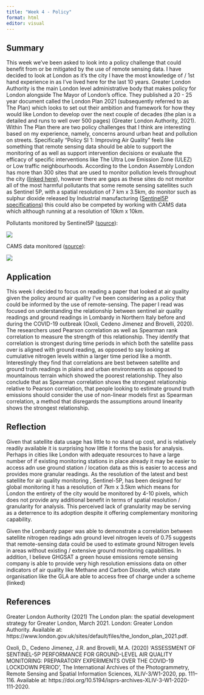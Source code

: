 ```yaml
---
title: "Week 4 - Policy"
format: html
editor: visual
---
```


## Summary

This week we’ve been asked to look into a policy challenge that could benefit from or be mitigated by the use of remote sensing data. I have decided to look at London as it’s the city I have the most knowledge of / 1st hand experience in as I’ve lived here for the last 10 years. Greater London Authority is the main London level administrative body that makes policy for London alongside The Mayor of London’s office. They published a 20 - 25 year document called the London Plan 2021 (subsequently referred to as The Plan) which looks to set out their ambition and framework for how they would like London to develop over the next couple of decades (the plan is a detailed and runs to well over 500 pages) (Greater London Authority, 2021). Within The Plan there are two policy challenges that I think are interesting based on my experience, namely, concerns around urban heat and pollution on streets. Specifically “Policy SI 1: Improving Air Quality” feels like something that remote sensing data should be able to support the monitoring of as well as support intervention decisions or evaluate the efficacy of specific interventions like The Ultra Low Emission Zone (ULEZ) or Low traffic neighbourhoods. According to the London Assembly London has more than 300 sites that are used to monitor pollution levels throughout the city ([linked here](https://www.london.gov.uk/programmes-and-strategies/environment-and-climate-change/pollution-and-air-quality/monitoring-and-predicting-air-pollution)), however there are gaps as these sites do not monitor all of the most harmful pollutants that some remote sensing satellites such as Sentinel 5P, with a spatial resolution of 7 km x 3.5km, do monitor such as sulphur dioxide released by Industrial manufacturing ([Sentinel5P specifications](https://www.esa.int/Applications/Observing_the_Earth/Copernicus/Sentinel-5P/The_air_we_breathe)) this could also be competed by working with CAMS data which although running at a resolution of 10km x 10km.

Pollutants monitored by Sentinel5P ([source](https://sentiwiki.copernicus.eu/web/s5p-applications)):

![](images/week_4_policy_sentinel_5p_emissions_monitored_table.png)

CAMS data monitored ([source](https://ads.atmosphere.copernicus.eu/datasets/cams-europe-air-quality-reanalyses?tab=overview)):

![](images/week_4_policy_CAMS_emissions_monitored_table.png)

## Application

This week I decided to focus on reading a paper that looked at air quality given the policy around air quality I’ve been considering as a policy that could be informed by the use of remote-sensing. The paper I read was focused on understanding the relationship between sentinel air quality readings and ground readings in Lombardy in Northern Italy before and during the COVID-19 outbreak (Oxoli, Cedeno Jimenez and Brovelli, 2020). The researchers used Pearson correlation as well as Spearman rank correlation to measure the strength of this relationship. They identify that correlation is strongest during time periods in which both the satellite pass over is aligned with ground reading, as opposed to say looking at cumulative nitrogen levels within a larger time period like a month. Interestingly they find that correlations are best between satellite and ground truth readings in plains and urban environments as opposed to mountainous terrain which showed the poorest relationship. They also conclude that as Spearman correlation shows the strongest relationship relative to Pearson correlation, that people looking to estimate ground truth emissions should consider the use of non-linear models first as Spearman correlation, a method that disregards the assumptions around linearity shows the strongest relationship.

## Reflection

Given that satellite data usage has little to no stand up cost, and is relatively readily available it is surprising how little it forms the basis for analysis. Perhaps in cities like London with adequate resources to have a large number of if existing monitoring stations in place already it may be easier to access adn use ground station / location data as this is easier to access and provides more granular readings. As the resolution of the latest and best satellite for air quality monitoring , Sentinel-5P, has been designed for global monitoring it has a resolution of 7km x 3.5km which means for London the entirety of the city would be monitored by 4-10 pixels, which does not provide any additional benefit in terms of spatial resolution / granularity for analysis. This perceived lack of granularity may be serving as a deterrence to its adoption despite it offering complementary monitoring capability.

Given the Lombardy paper was able to demonstrate a correlation between satellite nitrogen readings adn ground level nitrogen levels of 0.75 suggests that remote-sensing data could be used to estimate ground Nitrogen levels in areas without existing / extensive ground monitoring capabilities. In addition, I believe GHGSAT a green house emissions remote sensing company is able to provide very high resolution emissions data on other indicators of air quality like Methane and Carbon Dioxide, which state organisation like the GLA are able to access free of charge under a scheme (linked)

## References

Greater London Authority (2021) The London plan: the spatial development strategy for Greater London, March 2021. London: Greater London Authority. Available at: https://www.london.gov.uk/sites/default/files/the_london_plan_2021.pdf.

Oxoli, D., Cedeno Jimenez, J.R. and Brovelli, M.A. (2020) ‘ASSESSMENT OF SENTINEL-5P PERFORMANCE FOR GROUND-LEVEL AIR QUALITY MONITORING: PREPARATORY EXPERIMENTS OVER THE COVID-19 LOCKDOWN PERIOD’, The International Archives of the Photogrammetry, Remote Sensing and Spatial Information Sciences, XLIV-3/W1-2020, pp. 111–116. Available at: https://doi.org/10.5194/isprs-archives-XLIV-3-W1-2020-111-2020.
